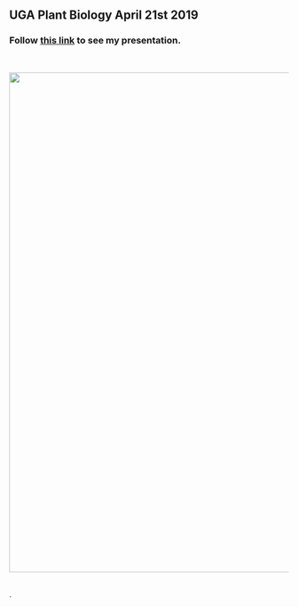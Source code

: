 <!-- break -->
<br>
<br>
<br>
<!-- break -->

## UGA Plant Biology April 21st 2019	
 	
 	
### Follow [this link](https://drive.google.com/file/d/16UMm3n9R1jbWioAq2QRj8PEES_IqMfIc/view?usp=sharing) to see my presentation.	
 	
		
 	
 	
<br>	
 	
<img src="images/uga.png" style="width: 900px;">		
 	
<br>.

